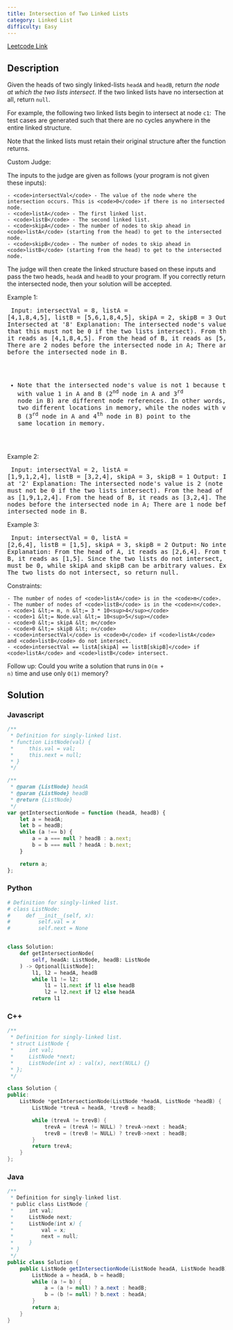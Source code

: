 ```yaml
---
title: Intersection of Two Linked Lists
category: Linked List
difficulty: Easy
---
```


<Callout>

[Leetcode Link](https://leetcode.com/problems/intersection-of-two-linked-lists)

</Callout>

## Description
Given the heads of two singly linked-lists <code>headA</code> and <code>headB</code>, return *the node at which the two lists intersect*. If the two linked lists have no intersection at all, return <code>null</code>.

For example, the following two linked lists begin to intersect at node <code>c1</code>:
<Image alt="" src="https://assets.leetcode.com/uploads/2021/03/05/160_statement.png" width={500} height={162} />
The test cases are generated such that there are no cycles anywhere in the entire linked structure.

Note that the linked lists must retain their original structure after the function returns.

Custom Judge:

The inputs to the judge are given as follows (your program is not given these inputs):


	- <code>intersectVal</code> - The value of the node where the intersection occurs. This is <code>0</code> if there is no intersected node.
	- <code>listA</code> - The first linked list.
	- <code>listB</code> - The second linked list.
	- <code>skipA</code> - The number of nodes to skip ahead in <code>listA</code> (starting from the head) to get to the intersected node.
	- <code>skipB</code> - The number of nodes to skip ahead in <code>listB</code> (starting from the head) to get to the intersected node.


The judge will then create the linked structure based on these inputs and pass the two heads, <code>headA</code> and <code>headB</code> to your program. If you correctly return the intersected node, then your solution will be accepted.

 
Example 1:
<Image alt="" src="https://assets.leetcode.com/uploads/2021/03/05/160_example_1_1.png" width={500} height={162} />
<br /><pre className="overflow-x-auto">
Input: intersectVal = 8, listA = [4,1,8,4,5], listB = [5,6,1,8,4,5], skipA = 2, skipB = 3
Output: Intersected at &#39;8&#39;
Explanation: The intersected node&#39;s value is 8 (note that this must not be 0 if the two lists intersect).
From the head of A, it reads as [4,1,8,4,5]. From the head of B, it reads as [5,6,1,8,4,5]. There are 2 nodes before the intersected node in A; There are 3 nodes before the intersected node in B.
- Note that the intersected node&#39;s value is not 1 because the nodes with value 1 in A and B (2<sup>nd</sup> node in A and 3<sup>rd</sup> node in B) are different node references. In other words, they point to two different locations in memory, while the nodes with value 8 in A and B (3<sup>rd</sup> node in A and 4<sup>th</sup> node in B) point to the same location in memory.
</pre>

Example 2:
<Image alt="" src="https://assets.leetcode.com/uploads/2021/03/05/160_example_2.png" width={500} height={194} />
<br /><pre className="overflow-x-auto">
Input: intersectVal = 2, listA = [1,9,1,2,4], listB = [3,2,4], skipA = 3, skipB = 1
Output: Intersected at &#39;2&#39;
Explanation: The intersected node&#39;s value is 2 (note that this must not be 0 if the two lists intersect).
From the head of A, it reads as [1,9,1,2,4]. From the head of B, it reads as [3,2,4]. There are 3 nodes before the intersected node in A; There are 1 node before the intersected node in B.
</pre>

Example 3:
<Image alt="" src="https://assets.leetcode.com/uploads/2021/03/05/160_example_3.png" width={300} height={189} />
<br /><pre className="overflow-x-auto">
Input: intersectVal = 0, listA = [2,6,4], listB = [1,5], skipA = 3, skipB = 2
Output: No intersection
Explanation: From the head of A, it reads as [2,6,4]. From the head of B, it reads as [1,5]. Since the two lists do not intersect, intersectVal must be 0, while skipA and skipB can be arbitrary values.
Explanation: The two lists do not intersect, so return null.
</pre>

 
Constraints:


	- The number of nodes of <code>listA</code> is in the <code>m</code>.
	- The number of nodes of <code>listB</code> is in the <code>n</code>.
	- <code>1 &lt;= m, n &lt;= 3 * 10<sup>4</sup></code>
	- <code>1 &lt;= Node.val &lt;= 10<sup>5</sup></code>
	- <code>0 &lt;= skipA &lt; m</code>
	- <code>0 &lt;= skipB &lt; n</code>
	- <code>intersectVal</code> is <code>0</code> if <code>listA</code> and <code>listB</code> do not intersect.
	- <code>intersectVal == listA[skipA] == listB[skipB]</code> if <code>listA</code> and <code>listB</code> intersect.


 
Follow up: Could you write a solution that runs in <code>O(m + n)</code> time and use only <code>O(1)</code> memory?

## Solution

### Javascript
```javascript
/**
 * Definition for singly-linked list.
 * function ListNode(val) {
 *     this.val = val;
 *     this.next = null;
 * }
 */

/**
 * @param {ListNode} headA
 * @param {ListNode} headB
 * @return {ListNode}
 */
var getIntersectionNode = function (headA, headB) {
    let a = headA;
    let b = headB;
    while (a !== b) {
        a = a === null ? headB : a.next;
        b = b === null ? headA : b.next;
    }

    return a;
};

```
### Python
```python
# Definition for singly-linked list.
# class ListNode:
#     def __init__(self, x):
#         self.val = x
#         self.next = None


class Solution:
    def getIntersectionNode(
        self, headA: ListNode, headB: ListNode
    ) -> Optional[ListNode]:
        l1, l2 = headA, headB
        while l1 != l2:
            l1 = l1.next if l1 else headB
            l2 = l2.next if l2 else headA
        return l1

```
### C++
```cpp
/**
 * Definition for singly-linked list.
 * struct ListNode {
 *     int val;
 *     ListNode *next;
 *     ListNode(int x) : val(x), next(NULL) {}
 * };
 */

class Solution {
public:
    ListNode *getIntersectionNode(ListNode *headA, ListNode *headB) {
        ListNode *trevA = headA, *trevB = headB;

        while (trevA != trevB) {
            trevA = (trevA != NULL) ? trevA->next : headA;
            trevB = (trevB != NULL) ? trevB->next : headB;
        }
        return trevA;
    }
};

```
### Java
```java
/**
 * Definition for singly-linked list.
 * public class ListNode {
 *     int val;
 *     ListNode next;
 *     ListNode(int x) {
 *         val = x;
 *         next = null;
 *     }
 * }
 */
public class Solution {
    public ListNode getIntersectionNode(ListNode headA, ListNode headB) {
        ListNode a = headA, b = headB;
        while (a != b) {
            a = (a != null) ? a.next : headB;
            b = (b != null) ? b.next : headA;
        }
        return a;
    }
}
```



